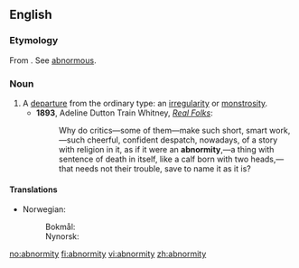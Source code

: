 ==English==

===Etymology===
From {{LL.}} {{term|lang=la|abnormitas}}. See [[abnormous]].

===Noun===
{{en-noun|abnormities}}

# A [[departure]] from the ordinary type: an [[irregularity]] or [[monstrosity]].
#* '''1893''', Adeline Dutton Train Whitney, ''[http://www.gutenberg.org/etext/13997 Real Folks]'':
#*: Why do critics—some of them—make such short, smart work,—such cheerful, confident despatch, nowadays, of a story with religion in it, as if it were an '''abnormity''',—a thing with sentence of death in itself, like a calf born with two heads,—that needs not their trouble, save to name it as it is?

====Translations====
{{trans-top|departure from the ordinary type}}
* Norwegian:
*: Bokmål: {{t+|no|abnormitet|m}}
*: Nynorsk: {{t-|nn|abnormitet|m|xs=Norwegian Nynorsk}}
{{trans-mid}}
{{trans-bottom}}

[[no:abnormity]]
[[fi:abnormity]]
[[vi:abnormity]]
[[zh:abnormity]]